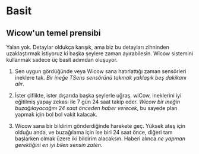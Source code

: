 # Basit

## Wicow'un temel prensibi

Yalan yok. Detaylar oldukça karışık, ama biz bu detayları zihninden 
uzaklaştırmak istiyoruz ki başka şeylere zaman ayırabilesin. 
Wicow sistemini kullanmak sadece üç basit adımdan oluşuyor.

1. Sen uygun gördüğünde veya Wicow sana hatırlattığı 
zaman sensörleri ineklere tak.
*Bir ineğe TSens sensörünü takmak yaklaşık beş dakikanı alır*.

2. İster çiflikte, ister dışarıda başka şeylerle uğraş. wiCow, 
ineklerini iyi eğitilmiş yapay zekası ile 7 gün 24 saat takip eder. 
*Wicow bir ineğin buzağılayacağını 24 saat önceden haber verecek*, 
bu sayede plan yapmak için bol bol vakit kalacak.

3. Wicow sana bir bildirim gönderdiğinde harekete geç. 
Yüksek ateş için olduğu anda, ve buzağılama için ise biri 24 saat önce, 
diğeri tam başlarken olmak üzere iki bildirim alacaksın. 
Haberi alınca *ne yapman gerektiğini en iyi bilen sensin zaten*.
